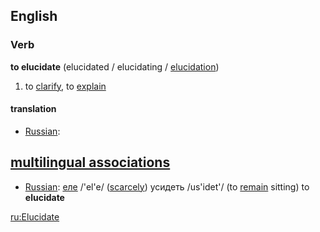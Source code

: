 ==English==

===Verb===
'''to elucidate''' (elucidated / elucidating / [[elucidation]])
# to [[clarify]], to [[explain]]

====translation====
*[[Russian]]: [[]] 

==[[multilingual associations]]==
*[[Russian]]: [[еле]] /'el'e/ ([[scarcely]]) усидеть /us'idet'/ (to [[remain]] sitting)  to '''elucidate'''

[[ru:Elucidate]]
